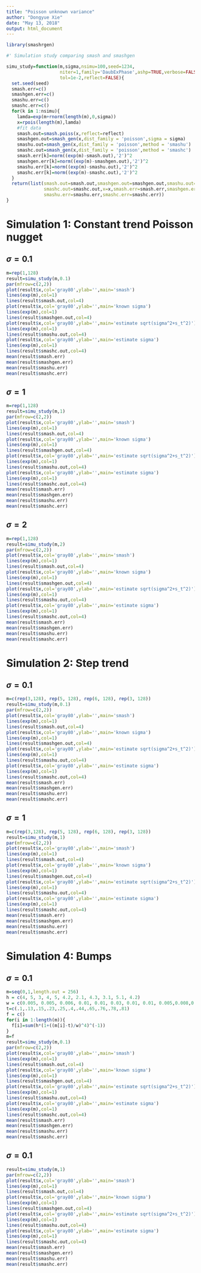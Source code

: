 ```yaml
---
title: "Poisson unknown variance"
author: "Dongyue Xie"
date: "May 13, 2018"
output: html_document
---
```


```r
library(smashrgen)
```

```r
#' Simulation study comparing smash and smashgen

simu_study=function(m,sigma,nsimu=100,seed=1234,
                    niter=1,family='DaubExPhase',ashp=TRUE,verbose=FALSE,robust=FALSE,
                    tol=1e-2,reflect=FALSE){
  set.seed(seed)
  smash.err=c()
  smashgen.err=c()
  smashu.err=c()
  smashc.err=c()
  for(k in 1:nsimu){
    lamda=exp(m+rnorm(length(m),0,sigma))
    x=rpois(length(m),lamda)
    #fit data
    smash.out=smash.poiss(x,reflect=reflect)
    smashgen.out=smash_gen(x,dist_family = 'poisson',sigma = sigma)
    smashu.out=smash_gen(x,dist_family = 'poisson',method = 'smashu')
    smashc.out=smash_gen(x,dist_family = 'poisson',method = 'smashc')
    smash.err[k]=norm((exp(m)-smash.out),'2')^2
    smashgen.err[k]=norm((exp(m)-smashgen.out),'2')^2
    smashu.err[k]=norm((exp(m)-smashu.out),'2')^2
    smashc.err[k]=norm((exp(m)-smashc.out),'2')^2
  }
  return(list(smash.out=smash.out,smashgen.out=smashgen.out,smashu.out=smashu.out,
              smashc.out=smashc.out,x=x,smash.err=smash.err,smashgen.err=smashgen.err,
              smashu.err=smashu.err,smashc.err=smashc.err))
}
```

# Simulation 1: Constant trend Poisson nugget

## $\sigma=0.1$

```r
m=rep(1,128)
result=simu_study(m,0.1)
par(mfrow=c(2,2))
plot(result$x,col='gray80',ylab='',main='smash')
lines(exp(m),col=1)
lines(result$smash.out,col=4)
plot(result$x,col='gray80',ylab='',main='known sigma')
lines(exp(m),col=1)
lines(result$smashgen.out,col=4)
plot(result$x,col='gray80',ylab='',main='estimate sqrt(sigma^2+s_t^2)')
lines(exp(m),col=1)
lines(result$smashu.out,col=4)
plot(result$x,col='gray80',ylab='',main='estimate sigma')
lines(exp(m),col=1)
lines(result$smashc.out,col=4)
mean(result$smash.err)
mean(result$smashgen.err)
mean(result$smashu.err)
mean(result$smashc.err)
```

## $\sigma=1$

```r
m=rep(1,128)
result=simu_study(m,1)
par(mfrow=c(2,2))
plot(result$x,col='gray80',ylab='',main='smash')
lines(exp(m),col=1)
lines(result$smash.out,col=4)
plot(result$x,col='gray80',ylab='',main='known sigma')
lines(exp(m),col=1)
lines(result$smashgen.out,col=4)
plot(result$x,col='gray80',ylab='',main='estimate sqrt(sigma^2+s_t^2)')
lines(exp(m),col=1)
lines(result$smashu.out,col=4)
plot(result$x,col='gray80',ylab='',main='estimate sigma')
lines(exp(m),col=1)
lines(result$smashc.out,col=4)
mean(result$smash.err)
mean(result$smashgen.err)
mean(result$smashu.err)
mean(result$smashc.err)
```

## $\sigma=2$

```r
m=rep(1,128)
result=simu_study(m,2)
par(mfrow=c(2,2))
plot(result$x,col='gray80',ylab='',main='smash')
lines(exp(m),col=1)
lines(result$smash.out,col=4)
plot(result$x,col='gray80',ylab='',main='known sigma')
lines(exp(m),col=1)
lines(result$smashgen.out,col=4)
plot(result$x,col='gray80',ylab='',main='estimate sqrt(sigma^2+s_t^2)')
lines(exp(m),col=1)
lines(result$smashu.out,col=4)
plot(result$x,col='gray80',ylab='',main='estimate sigma')
lines(exp(m),col=1)
lines(result$smashc.out,col=4)
mean(result$smash.err)
mean(result$smashgen.err)
mean(result$smashu.err)
mean(result$smashc.err)
```

# Simulation 2: Step trend 

## $\sigma=0.1$

```r
m=c(rep(3,128), rep(5, 128), rep(6, 128), rep(3, 128))
result=simu_study(m,0.1)
par(mfrow=c(2,2))
plot(result$x,col='gray80',ylab='',main='smash')
lines(exp(m),col=1)
lines(result$smash.out,col=4)
plot(result$x,col='gray80',ylab='',main='known sigma')
lines(exp(m),col=1)
lines(result$smashgen.out,col=4)
plot(result$x,col='gray80',ylab='',main='estimate sqrt(sigma^2+s_t^2)')
lines(exp(m),col=1)
lines(result$smashu.out,col=4)
plot(result$x,col='gray80',ylab='',main='estimate sigma')
lines(exp(m),col=1)
lines(result$smashc.out,col=4)
mean(result$smash.err)
mean(result$smashgen.err)
mean(result$smashu.err)
mean(result$smashc.err)
```

## $\sigma=1$

```r
m=c(rep(3,128), rep(5, 128), rep(6, 128), rep(3, 128))
result=simu_study(m,1)
par(mfrow=c(2,2))
plot(result$x,col='gray80',ylab='',main='smash')
lines(exp(m),col=1)
lines(result$smash.out,col=4)
plot(result$x,col='gray80',ylab='',main='known sigma')
lines(exp(m),col=1)
lines(result$smashgen.out,col=4)
plot(result$x,col='gray80',ylab='',main='estimate sqrt(sigma^2+s_t^2)')
lines(exp(m),col=1)
lines(result$smashu.out,col=4)
plot(result$x,col='gray80',ylab='',main='estimate sigma')
lines(exp(m),col=1)
lines(result$smashc.out,col=4)
mean(result$smash.err)
mean(result$smashgen.err)
mean(result$smashu.err)
mean(result$smashc.err)
```

# Simulation 4: Bumps

## $\sigma=0.1$
```r
m=seq(0,1,length.out = 256)
h = c(4, 5, 3, 4, 5, 4.2, 2.1, 4.3, 3.1, 5.1, 4.2)
w = c(0.005, 0.005, 0.006, 0.01, 0.01, 0.03, 0.01, 0.01, 0.005,0.008,0.005)
t=c(.1,.13,.15,.23,.25,.4,.44,.65,.76,.78,.81)
f = c()
for(i in 1:length(m)){
  f[i]=sum(h*(1+((m[i]-t)/w)^4)^(-1))
}
m=f
result=simu_study(m,0.1)
par(mfrow=c(2,2))
plot(result$x,col='gray80',ylab='',main='smash')
lines(exp(m),col=1)
lines(result$smash.out,col=4)
plot(result$x,col='gray80',ylab='',main='known sigma')
lines(exp(m),col=1)
lines(result$smashgen.out,col=4)
plot(result$x,col='gray80',ylab='',main='estimate sqrt(sigma^2+s_t^2)')
lines(exp(m),col=1)
lines(result$smashu.out,col=4)
plot(result$x,col='gray80',ylab='',main='estimate sigma')
lines(exp(m),col=1)
lines(result$smashc.out,col=4)
mean(result$smash.err)
mean(result$smashgen.err)
mean(result$smashu.err)
mean(result$smashc.err)
```

## $\sigma=0.1$
```r
result=simu_study(m,1)
par(mfrow=c(2,2))
plot(result$x,col='gray80',ylab='',main='smash')
lines(exp(m),col=1)
lines(result$smash.out,col=4)
plot(result$x,col='gray80',ylab='',main='known sigma')
lines(exp(m),col=1)
lines(result$smashgen.out,col=4)
plot(result$x,col='gray80',ylab='',main='estimate sqrt(sigma^2+s_t^2)')
lines(exp(m),col=1)
lines(result$smashu.out,col=4)
plot(result$x,col='gray80',ylab='',main='estimate sigma')
lines(exp(m),col=1)
lines(result$smashc.out,col=4)
mean(result$smash.err)
mean(result$smashgen.err)
mean(result$smashu.err)
mean(result$smashc.err)
```
